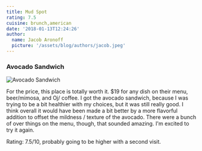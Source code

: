 ```yaml
---
title: Mud Spot
rating: 7.5
cuisine: brunch,american
date: '2018-01-13T12:24:26'
author:
  name: Jacob Aronoff
  picture: '/assets/blog/authors/jacob.jpeg'
---
```


### Avocado Sandwich
![Avocado Sandwich](/blog/mud-spot.jpg)

For the price, this place is totally worth it. $19 for any dish on their menu, beer/mimosa, and Oj/ coffee. I got the avocado sandwich, because I was trying to be a bit healthier with my choices, but it was still really good. I think overall it would have been made a bit better by a more flavorful addition to offset the mildness / texture of the avocado. There were a bunch of over things on the menu, though, that sounded amazing. I'm excited to try it again.

Rating: 7.5/10, probably going to be higher with a second visit.
